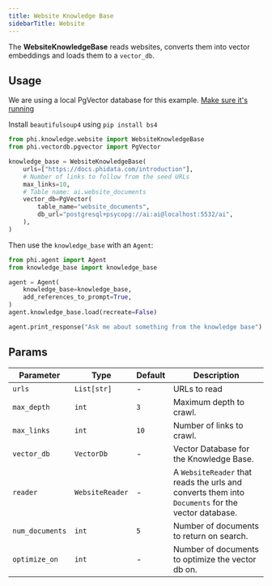 ```yaml
---
title: Website Knowledge Base
sidebarTitle: Website
---
```


The **WebsiteKnowledgeBase** reads websites, converts them into vector embeddings and loads them to a `vector_db`.

## Usage

<Note>

We are using a local PgVector database for this example. [Make sure it's running](https://docs.phidata.com/vectordb/pgvector)

</Note>

<Note>

Install `beautifulsoup4` using `pip install bs4`

</Note>

```python knowledge_base.py
from phi.knowledge.website import WebsiteKnowledgeBase
from phi.vectordb.pgvector import PgVector

knowledge_base = WebsiteKnowledgeBase(
    urls=["https://docs.phidata.com/introduction"],
    # Number of links to follow from the seed URLs
    max_links=10,
    # Table name: ai.website_documents
    vector_db=PgVector(
        table_name="website_documents",
        db_url="postgresql+psycopg://ai:ai@localhost:5532/ai",
    ),
)
```

Then use the `knowledge_base` with an `Agent`:

```python agent.py
from phi.agent import Agent
from knowledge_base import knowledge_base

agent = Agent(
    knowledge_base=knowledge_base,
    add_references_to_prompt=True,
)
agent.knowledge_base.load(recreate=False)

agent.print_response("Ask me about something from the knowledge base")
```

## Params

| Parameter | Type | Default | Description |
|-----------|------|---------|-------------|
| `urls` | `List[str]` | - | URLs to read |
| `max_depth` | `int` | `3` | Maximum depth to crawl. |
| `max_links` | `int` | `10` | Number of links to crawl. |
| `vector_db` | `VectorDb` | - | Vector Database for the Knowledge Base. |
| `reader` | `WebsiteReader` | - | A `WebsiteReader` that reads the urls and converts them into `Documents` for the vector database. |
| `num_documents` | `int` | `5` | Number of documents to return on search.|
| `optimize_on` | `int` | - | Number of documents to optimize the vector db on. |
